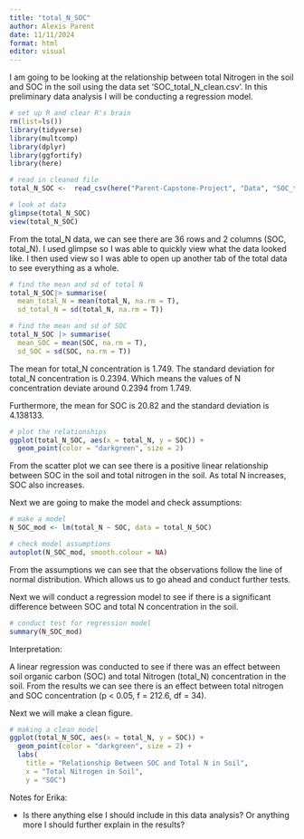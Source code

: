 ```yaml
---
title: "total_N_SOC"
author: Alexis Parent 
date: 11/11/2024
format: html
editor: visual
---
```


I am going to be looking at the relationship between total Nitrogen in the soil and SOC in the soil using the data set 'SOC_total_N_clean.csv'. In this preliminary data analysis I will be conducting a regression model.

```r
# set up R and clear R's brain
rm(list=ls())
library(tidyverse)
library(multcomp)
library(dplyr)
library(ggfortify)
library(here)
```

```r
# read in cleaned file 
total_N_SOC <-  read_csv(here("Parent-Capstone-Project", "Data", "SOC_total_N_clean.csv"))
```

```r
# look at data
glimpse(total_N_SOC)
view(total_N_SOC)
```

From the total_N data, we can see there are 36 rows and 2 columns (SOC, total_N). I used glimpse so I was able to quickly view what the data looked like. I then used view so I was able to open up another tab of the total data to see everything as a whole.

```r
# find the mean and sd of total N
total_N_SOC|> summarise(
  mean_total_N = mean(total_N, na.rm = T),
  sd_total_N = sd(total_N, na.rm = T))

# find the mean and sd of SOC 
total_N_SOC |> summarise(
  mean_SOC = mean(SOC, na.rm = T), 
  sd_SOC = sd(SOC, na.rm = T))
```

The mean for total_N concentration is 1.749. The standard deviation for total_N concentration is 0.2394. Which means the values of N concentration deviate around 0.2394 from 1.749.

Furthermore, the mean for SOC is 20.82 and the standard deviation is 4.138133.

```r
# plot the relationships 
ggplot(total_N_SOC, aes(x = total_N, y = SOC)) +
  geom_point(color = "darkgreen", size = 2)
```

From the scatter plot we can see there is a positive linear relationship between SOC in the soil and total nitrogen in the soil. As total N increases, SOC also increases.

Next we are going to make the model and check assumptions:

```r
# make a model 
N_SOC_mod <- lm(total_N ~ SOC, data = total_N_SOC)
```

```r
# check model assumptions
autoplot(N_SOC_mod, smooth.colour = NA)
```

From the assumptions we can see that the observations follow the line of normal distribution. Which allows us to go ahead and conduct further tests.

Next we will conduct a regression model to see if there is a significant difference between SOC and total N concentration in the soil.

```r
# conduct test for regression model
summary(N_SOC_mod)
```

Interpretation:

A linear regression was conducted to see if there was an effect between soil organic carbon (SOC) and total Nitrogen (total_N) concentration in the soil. From the results we can see there is an effect between total nitrogen and SOC concentration (p \< 0.05, f = 212.6, df = 34).

Next we will make a clean figure.

```r
# making a clean model
ggplot(total_N_SOC, aes(x = total_N, y = SOC)) +
  geom_point(color = "darkgreen", size = 2) + 
  labs( 
    title = "Relationship Between SOC and Total N in Soil",
    x = "Total Nitrogen in Soil",
    y = "SOC")
```

Notes for Erika:

-   Is there anything else I should include in this data analysis? Or anything more I should further explain in the results?
